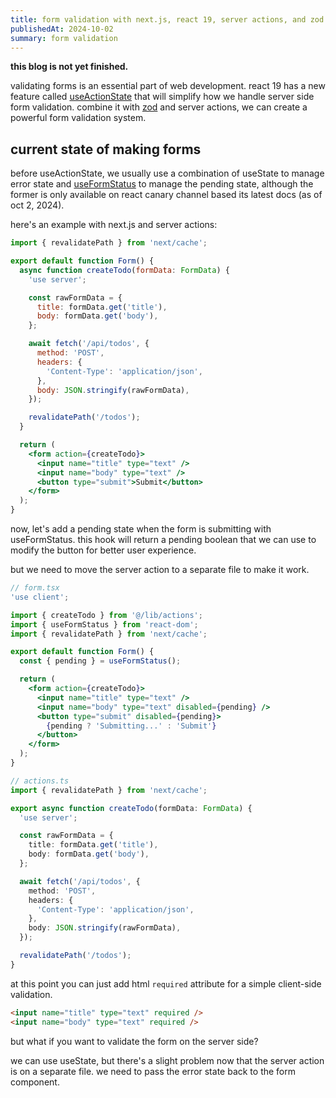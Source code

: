 ```yaml
---
title: form validation with next.js, react 19, server actions, and zod
publishedAt: 2024-10-02
summary: form validation
---
```


**this blog is not yet finished.**

validating forms is an essential part of web development. react 19 has a new feature called [useActionState](https://react.dev/reference/react/useActionState) that will simplify how we handle server side form validation. combine it with [zod](https://github.com/colinhacks/zod) and server actions, we can create a powerful form validation system.

## current state of making forms

before useActionState, we usually use a combination of useState to manage error state and [useFormStatus](https://react.dev/reference/react-dom/hooks/useFormStatus) to manage the pending state, although the former is only available on react canary channel based its latest docs (as of oct 2, 2024).

here's an example with next.js and server actions:

```jsx
import { revalidatePath } from 'next/cache';

export default function Form() {
  async function createTodo(formData: FormData) {
    'use server';

    const rawFormData = {
      title: formData.get('title'),
      body: formData.get('body'),
    };

    await fetch('/api/todos', {
      method: 'POST',
      headers: {
        'Content-Type': 'application/json',
      },
      body: JSON.stringify(rawFormData),
    });

    revalidatePath('/todos');
  }

  return (
    <form action={createTodo}>
      <input name="title" type="text" />
      <input name="body" type="text" />
      <button type="submit">Submit</button>
    </form>
  );
}
```

now, let's add a pending state when the form is submitting with useFormStatus. this hook will return a pending boolean that we can use to modify the button for better user experience.

but we need to move the server action to a separate file to make it work.

```jsx
// form.tsx
'use client';

import { createTodo } from '@/lib/actions';
import { useFormStatus } from 'react-dom';
import { revalidatePath } from 'next/cache';

export default function Form() {
  const { pending } = useFormStatus();

  return (
    <form action={createTodo}>
      <input name="title" type="text" />
      <input name="body" type="text" disabled={pending} />
      <button type="submit" disabled={pending}>
        {pending ? 'Submitting...' : 'Submit'}
      </button>
    </form>
  );
}
```

```ts
// actions.ts
import { revalidatePath } from 'next/cache';

export async function createTodo(formData: FormData) {
  'use server';

  const rawFormData = {
    title: formData.get('title'),
    body: formData.get('body'),
  };

  await fetch('/api/todos', {
    method: 'POST',
    headers: {
      'Content-Type': 'application/json',
    },
    body: JSON.stringify(rawFormData),
  });

  revalidatePath('/todos');
}
```

at this point you can just add html `required` attribute for a simple client-side validation.

```html
<input name="title" type="text" required />
<input name="body" type="text" required />
```

but what if you want to validate the form on the server side? 

we can use useState, but there's a slight problem now that the server action is on a separate file. we need to pass the error state back to the form component.
